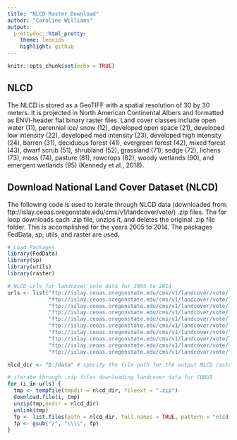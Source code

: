 ```yaml
---
title: "NLCD Raster Download"
author: "Caroline Williams"
output:
  prettydoc::html_pretty:
    theme: leonids
    highlight: github
---
```


```r
knitr::opts_chunk$set(echo = TRUE)
```
## NLCD
The NLCD is stored as a GeoTIFF with a spatial resolution of 30 by 30 meters. It is projected in North American Continental Albers and formatted as ENVI-header flat binary raster files. Land cover classes include open water (11), perennial ice/ snow (12), developed open space (21), developed low intensity (22), developed med intensity (23), developed high intensity (24), barren (31), deciduous forest (41), evergreen forest (42), mixed forest (43), dwarf scrub (51), shrubland (52), grassland (71), sedge (72), lichens (73), moss (74), pasture (81), rowcrops (82), woody wetlands (90), and emergent wetlands (95) (Kennedy et al., 2018).

## Download National Land Cover Dataset (NLCD)
The following code is used to iterate through NLCD data (downloaded from: ftp://islay.ceoas.oregonstate.edu/cms/v1/landcover/vote/) .zip files. The for loop downloads each .zip file, unzips it, and deletes the original .zip file folder. This is accomplished for the years 2005 to 2014. The packages FedData, sp, utils, and raster are used.

```r
# Load Packages
library(FedData)
library(sp)
library(utils)
library(raster)

# NLCD urls for landcover vote data for 2005 to 2014
urls <- list("ftp://islay.ceoas.oregonstate.edu/cms/v1/landcover/vote/landcover_2005_vote.zip",
             "ftp://islay.ceoas.oregonstate.edu/cms/v1/landcover/vote/landcover_2006_vote.zip",
             "ftp://islay.ceoas.oregonstate.edu/cms/v1/landcover/vote/landcover_2007_vote.zip",
             "ftp://islay.ceoas.oregonstate.edu/cms/v1/landcover/vote/landcover_2008_vote.zip",
             "ftp://islay.ceoas.oregonstate.edu/cms/v1/landcover/vote/landcover_2009_vote.zip",
             "ftp://islay.ceoas.oregonstate.edu/cms/v1/landcover/vote/landcover_2010_vote.zip",
             "ftp://islay.ceoas.oregonstate.edu/cms/v1/landcover/vote/landcover_2011_vote.zip",
             "ftp://islay.ceoas.oregonstate.edu/cms/v1/landcover/vote/landcover_2012_vote.zip",
             "ftp://islay.ceoas.oregonstate.edu/cms/v1/landcover/vote/landcover_2013_vote.zip",
             "ftp://islay.ceoas.oregonstate.edu/cms/v1/landcover/vote/landcover_2014_vote.zip")

nlcd_dir <- "D:/data" # specify the file path for the output NLCD raster data output

# iterate through .zip files downloading landcover data for CONUS
for (i in urls) {
  tmp <- tempfile(tmpdir = nlcd_dir, fileext = ".zip")
  download.file(i, tmp)
  unzip(tmp,exdir = nlcd_dir)
  unlink(tmp)
  fp <- list.files(path = nlcd_dir, full.names = TRUE, pattern = "nlcd_vote")
  fp <- gsub("/", "\\\\", fp)
}
```
